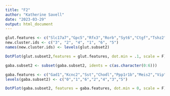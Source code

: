 ```yaml
---
title: "F2"
author: "Katherine Savell"
date: "2023-03-29"
output: html_document
---
```


```r
glut.features <- c("Slc17a7","Gpc5","Rfx3","Rorb","Syt6","Ctgf","Tshz2")
new.cluster.ids <- c("3", "2", "4", "1", "6", "5")
names(new.cluster.ids) <- levels(glut.subset2)

DotPlot(glut.subset2,features = glut.features, dot.min = .1, scale = F) + coord_flip() + theme_bw() + theme(legend.position = "none", axis.title = element_blank(), axis.text.y = element_text(face = "italic", size = 10), axis.text.x = element_text(size = 10))
```


```r
gaba.subset2 <- subset(gaba.subset2, idents = c(as.character(0:6)))

gaba.features <- c("Gad1","Kcnc2","Sst","Chodl","Ppp1r1b","Meis2","Vip","Lamp5")
levels(gaba.subset2) <- c("0","1","6","2","4","3","5")

DotPlot(gaba.subset2, features = gaba.features, dot.min = 0, scale = F) + coord_flip() + theme_bw() + theme(axis.title = element_blank(), axis.text.y = element_text(face = "italic", size = 10), axis.text.x = element_text(size = 10))
```